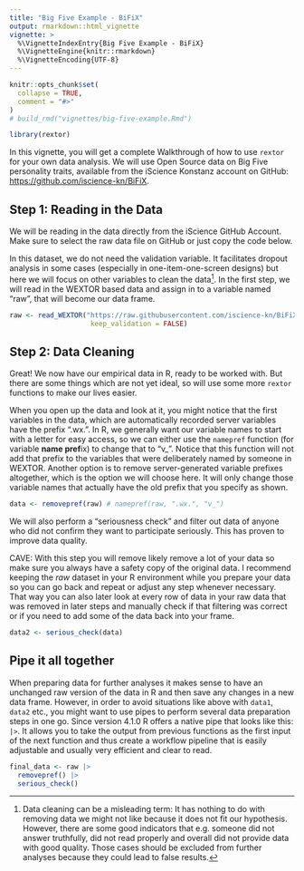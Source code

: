 ```yaml
---
title: "Big Five Example - BiFiX"
output: rmarkdown::html_vignette
vignette: >
  %\VignetteIndexEntry{Big Five Example - BiFiX}
  %\VignetteEngine{knitr::rmarkdown}
  %\VignetteEncoding{UTF-8}
---
```


```r
knitr::opts_chunk$set(
  collapse = TRUE,
  comment = "#>"
)
# build_rmd("vignettes/big-five-example.Rmd")
```

```r
library(rextor)
```

In this vignette, you will get a complete Walkthrough of how to use `rextor` for your own data analysis.
We will use Open Source data on Big Five personality traits, available from the iScience Konstanz account on GitHub: [https://github.com/iscience-kn/BiFiX](https://github.com/iscience-kn/BiFiX).

## Step 1: Reading in the Data

We will be reading in the data directly from the iScience GitHub Account. 
Make sure to select the raw data file on GitHub or just copy the code below.

In this dataset, we do not need the validation variable.
It facilitates dropout analysis in some cases (especially in one-item-one-screen designs) but here we will focus on other variables to clean the data[^dc]. 
In the first step, we will read in the WEXTOR based data and assign in to a variable named "raw", that will become our data frame.

[^dc]: Data cleaning can be a misleading term: It has nothing to do with removing data we might not like because it does not fit our hypothesis. However, there are some good indicators that e.g. someone did not answer truthfully, did not read properly and overall did not provide data with good quality. Those cases should be excluded from further analyses because they could lead to false results.

```r
raw <- read_WEXTOR("https://raw.githubusercontent.com/iscience-kn/BiFiX/refs/heads/main/data/BiFiX_data.csv",
                    keep_validation = FALSE)
```

## Step 2: Data Cleaning

Great! 
We now have our empirical data in R, ready to be worked with.
But there are some things which are not yet ideal, so will use some more `rextor` functions to make our lives easier.

When you open up the data and look at it, you might notice that the first variables in the data, which are automatically recorded server variables have the prefix ".wx.".
In R, we generally want our variable names to start with a letter for easy access, so we can either use the `namepref` function (for variable **name pref**ix) to change that to "v_".
Notice that this function will not add that prefix to the variables that were deliberately named by someone in WEXTOR.
Another option is to remove server-generated variable prefixes altogether, which is the option we will choose here.
It will only change those variable names that actually have the old prefix that you specify as shown.

```r
data <- removepref(raw) # namepref(raw, ".wx.", "v_")
```

We will also perform a "seriousness check" and filter out data of anyone who did not confirm they want to participate seriously.
This has proven to improve data quality.

CAVE: With this step you will remove likely remove a lot of your data so make sure you always have a safety copy of the original data.
I recommend keeping the _raw_ dataset in your R environment while you prepare your data so you can go back and repeat or adjust any step whenever necessary. 
That way you can also later look at every row of data in your raw data that was removed in later steps and manually check if that filtering was correct or if you need to add some of the data back into your frame.

```r
data2 <- serious_check(data)
```


## Pipe it all together

When preparing data for further analyses it makes sense to have an unchanged raw version of the data in R and then save any changes in a new data frame.
However, in order to avoid situations like above with `data1`, `data2` etc., you might want to use pipes to perform several data preparation steps in one go.
Since version 4.1.0 R offers a native pipe that looks like this: `|>`.
It allows you to take the output from previous functions as the first input of the next function and thus create a workflow pipeline that is easily adjustable and usually very efficient and clear to read.

```r
final_data <- raw |> 
  removepref() |> 
  serious_check()
```
